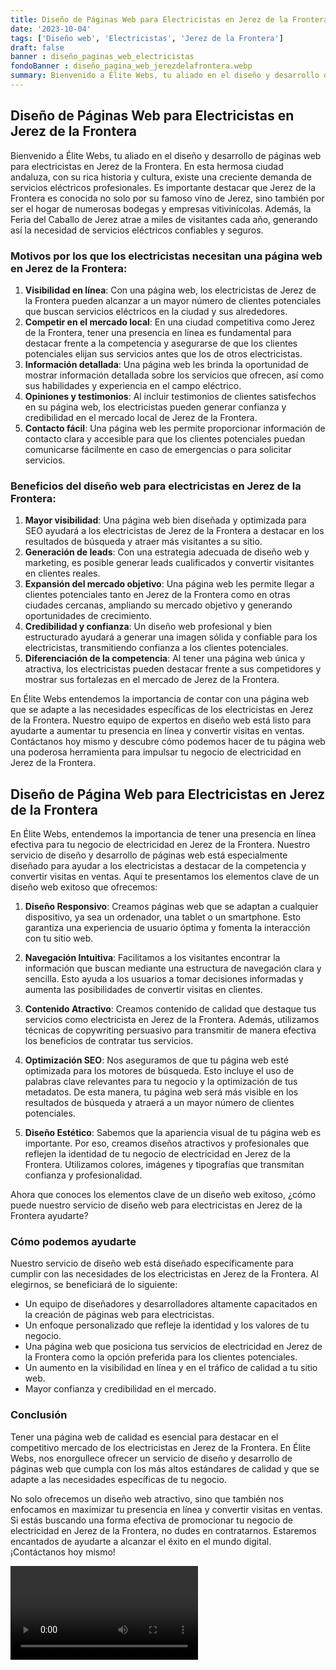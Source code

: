 ```yaml
---
title: Diseño de Páginas Web para Electricistas en Jerez de la Frontera
date: '2023-10-04'
tags: ['Diseño web', 'Electricistas', 'Jerez de la Frontera']
draft: false
banner : diseño_paginas_web_electricistas
fondoBanner : diseño_pagina_web_jerezdelafrontera.webp
summary: Bienvenido a Élite Webs, tu aliado en el diseño y desarrollo de páginas web para electricistas en Jerez de la Frontera. En esta hermosa ciudad andaluza, con su rica historia y cultura, existe una creciente demanda de servicios eléctricos profesionales. Es importante destacar que Jerez de la Frontera es conocida no solo por su famoso vino de Jerez, sino también por ser el hogar de numerosas bodegas y empresas vitivinícolas. Además, la Feria del Caballo de Jerez atrae a miles de visitantes cada año, generando así la necesidad de servicios eléctricos confiables y seguros. 
---
```


## Diseño de Páginas Web para Electricistas en Jerez de la Frontera

Bienvenido a Élite Webs, tu aliado en el diseño y desarrollo de páginas web para electricistas en Jerez de la Frontera. En esta hermosa ciudad andaluza, con su rica historia y cultura, existe una creciente demanda de servicios eléctricos profesionales. Es importante destacar que Jerez de la Frontera es conocida no solo por su famoso vino de Jerez, sino también por ser el hogar de numerosas bodegas y empresas vitivinícolas. Además, la Feria del Caballo de Jerez atrae a miles de visitantes cada año, generando así la necesidad de servicios eléctricos confiables y seguros. 

### Motivos por los que los electricistas necesitan una página web en Jerez de la Frontera:

1. **Visibilidad en línea**: Con una página web, los electricistas de Jerez de la Frontera pueden alcanzar a un mayor número de clientes potenciales que buscan servicios eléctricos en la ciudad y sus alrededores.
2. **Competir en el mercado local**: En una ciudad competitiva como Jerez de la Frontera, tener una presencia en línea es fundamental para destacar frente a la competencia y asegurarse de que los clientes potenciales elijan sus servicios antes que los de otros electricistas.
3. **Información detallada**: Una página web les brinda la oportunidad de mostrar información detallada sobre los servicios que ofrecen, así como sus habilidades y experiencia en el campo eléctrico.
4. **Opiniones y testimonios**: Al incluir testimonios de clientes satisfechos en su página web, los electricistas pueden generar confianza y credibilidad en el mercado local de Jerez de la Frontera.
5. **Contacto fácil**: Una página web les permite proporcionar información de contacto clara y accesible para que los clientes potenciales puedan comunicarse fácilmente en caso de emergencias o para solicitar servicios.

### Beneficios del diseño web para electricistas en Jerez de la Frontera:

1. **Mayor visibilidad**: Una página web bien diseñada y optimizada para SEO ayudará a los electricistas de Jerez de la Frontera a destacar en los resultados de búsqueda y atraer más visitantes a su sitio.
2. **Generación de leads**: Con una estrategia adecuada de diseño web y marketing, es posible generar leads cualificados y convertir visitantes en clientes reales.
3. **Expansión del mercado objetivo**: Una página web les permite llegar a clientes potenciales tanto en Jerez de la Frontera como en otras ciudades cercanas, ampliando su mercado objetivo y generando oportunidades de crecimiento.
4. **Credibilidad y confianza**: Un diseño web profesional y bien estructurado ayudará a generar una imagen sólida y confiable para los electricistas, transmitiendo confianza a los clientes potenciales.
5. **Diferenciación de la competencia**: Al tener una página web única y atractiva, los electricistas pueden destacar frente a sus competidores y mostrar sus fortalezas en el mercado de Jerez de la Frontera.

En Élite Webs entendemos la importancia de contar con una página web que se adapte a las necesidades específicas de los electricistas en Jerez de la Frontera. Nuestro equipo de expertos en diseño web está listo para ayudarte a aumentar tu presencia en línea y convertir visitas en ventas. Contáctanos hoy mismo y descubre cómo podemos hacer de tu página web una poderosa herramienta para impulsar tu negocio de electricidad en Jerez de la Frontera.

<GifSeo />

<Cta />

## Diseño de Página Web para Electricistas en Jerez de la Frontera

En Élite Webs, entendemos la importancia de tener una presencia en línea efectiva para tu negocio de electricidad en Jerez de la Frontera. Nuestro servicio de diseño y desarrollo de páginas web está especialmente diseñado para ayudar a los electricistas a destacar de la competencia y convertir visitas en ventas. Aquí te presentamos los elementos clave de un diseño web exitoso que ofrecemos:

1. **Diseño Responsivo**: Creamos páginas web que se adaptan a cualquier dispositivo, ya sea un ordenador, una tablet o un smartphone. Esto garantiza una experiencia de usuario óptima y fomenta la interacción con tu sitio web.

2. **Navegación Intuitiva**: Facilitamos a los visitantes encontrar la información que buscan mediante una estructura de navegación clara y sencilla. Esto ayuda a los usuarios a tomar decisiones informadas y aumenta las posibilidades de convertir visitas en clientes.

3. **Contenido Atractivo**: Creamos contenido de calidad que destaque tus servicios como electricista en Jerez de la Frontera. Además, utilizamos técnicas de copywriting persuasivo para transmitir de manera efectiva los beneficios de contratar tus servicios.

4. **Optimización SEO**: Nos aseguramos de que tu página web esté optimizada para los motores de búsqueda. Esto incluye el uso de palabras clave relevantes para tu negocio y la optimización de tus metadatos. De esta manera, tu página web será más visible en los resultados de búsqueda y atraerá a un mayor número de clientes potenciales.

5. **Diseño Estético**: Sabemos que la apariencia visual de tu página web es importante. Por eso, creamos diseños atractivos y profesionales que reflejen la identidad de tu negocio de electricidad en Jerez de la Frontera. Utilizamos colores, imágenes y tipografías que transmitan confianza y profesionalidad.

Ahora que conoces los elementos clave de un diseño web exitoso, ¿cómo puede nuestro servicio de diseño web para electricistas en Jerez de la Frontera ayudarte?

### Cómo podemos ayudarte

Nuestro servicio de diseño web está diseñado específicamente para cumplir con las necesidades de los electricistas en Jerez de la Frontera. Al elegirnos, se beneficiará de lo siguiente:

- Un equipo de diseñadores y desarrolladores altamente capacitados en la creación de páginas web para electricistas.
- Un enfoque personalizado que refleje la identidad y los valores de tu negocio.
- Una página web que posiciona tus servicios de electricidad en Jerez de la Frontera como la opción preferida para los clientes potenciales.
- Un aumento en la visibilidad en línea y en el tráfico de calidad a tu sitio web.
- Mayor confianza y credibilidad en el mercado.

### Conclusión

Tener una página web de calidad es esencial para destacar en el competitivo mercado de los electricistas en Jerez de la Frontera. En Élite Webs, nos enorgullece ofrecer un servicio de diseño y desarrollo de páginas web que cumpla con los más altos estándares de calidad y que se adapte a las necesidades específicas de tu negocio.

No solo ofrecemos un diseño web atractivo, sino que también nos enfocamos en maximizar tu presencia en línea y convertir visitas en ventas. Si estás buscando una forma efectiva de promocionar tu negocio de electricidad en Jerez de la Frontera, no dudes en contratarnos. Estaremos encantados de ayudarte a alcanzar el éxito en el mundo digital. ¡Contáctanos hoy mismo!

<Video />

<CtaBot job='Electricistas' city='Jerez de la Frontera'/>

<Gmaps query='Jerez de la Frontera+españa+maps' />